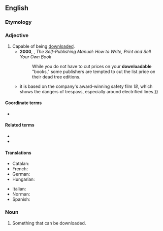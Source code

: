 ==English==

===Etymology===
{{suffix|en|download|able}}

===Adjective===
{{en-adj|-}}

# Capable of being [[download]]ed.
#* '''2000''', {{w|Dan Poynter}}, ''The Self-Publishing Manual: How to Write, Print and Sell Your Own Book''
#*: While you do not have to cut prices on your '''downloadable''' "books," some publishers are tempted to cut the list price on their dead tree editions.
#* {{quote-journal|en|date=2020 June 17|title=Stop & Examine|journal=Rail|page=71|text=Network Rail has produced a free '''downloadable''' comic highlighting the consequences of railway trespass. Between March 23 and April 26, there were 1,024 trespass incidents on the railway. {{...}} it is based on the company's award-winning safety film ''18'', which shows the dangers of trespass, especially around electrified lines.}}

====Coordinate terms====
* {{l|en|uploadable}}

====Related terms====
* {{l|en|downloadability}}
* {{l|en|downloading}}

====Translations====
{{trans-top|capable of being downloaded}}
* Catalan: {{t|ca|descarregable}}
* French: {{t+|fr|téléchargeable}}
* German: {{t|de|downloadbar}}
* Hungarian: {{t|hu|letölthető}}
{{trans-mid}}
* Italian: {{t|it|scaricabile}}
* Norman: {{t|nrf|dêchèrgeabl'ye}}
* Spanish: {{t|es|descargable}}
{{trans-bottom}}

===Noun===
{{en-noun}}

# Something that can be downloaded.